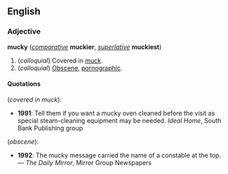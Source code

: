 ==English==
===Adjective===
'''mucky''' (''[[comparative]]'' '''muckier''', ''[[superlative]]'' '''muckiest''')

#(''colloquial'') Covered in [[muck]].
#(''colloquial'') [[Obscene]], [[pornographic]].

====Quotations====
(''covered in muck''):
*'''1991''': Tell them if you want a mucky oven cleaned before the visit as special steam-cleaning equipment may be needed. ''Ideal Home'', South Bank Publishing group

(''obscene''):
*'''1992''': The mucky message carried the name of a constable at the top. &mdash; ''The Daily Mirror'', Mirror Group Newspapers